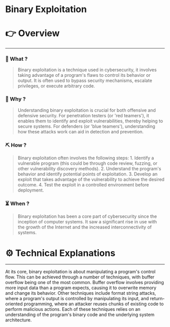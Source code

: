 # Binary Exploitation


# 👉 Overview

---

### 👀 What ?

> Binary exploitation is a technique used in cybersecurity, it involves taking advantage of a program's flaws to control its behavior or output. It is often used to bypass security mechanisms, escalate privileges, or execute arbitrary code.
> 

### 🧐 Why ?

> Understanding binary exploitation is crucial for both offensive and defensive security. For penetration testers (or 'red teamers'), it enables them to identify and exploit vulnerabilities, thereby helping to secure systems. For defenders (or 'blue teamers'), understanding how these attacks work can aid in detection and prevention.
> 

### ⛏️ How ?

> Binary exploitation often involves the following steps: 1. Identify a vulnerable program (this could be through code review, fuzzing, or other vulnerability discovery methods). 2. Understand the program's behavior and identify potential points of exploitation. 3. Develop an exploit that takes advantage of the vulnerability to achieve the desired outcome. 4. Test the exploit in a controlled environment before deployment.
> 

### ⏳ When ?

> Binary exploitation has been a core part of cybersecurity since the inception of computer systems. It saw a significant rise in use with the growth of the Internet and the increased interconnectivity of systems.
> 

# ⚙️ Technical Explanations

---

At its core, binary exploitation is about manipulating a program's control flow. This can be achieved through a number of techniques, with buffer overflow being one of the most common. Buffer overflow involves providing more input data than a program expects, causing it to overwrite memory and change its behavior. Other techniques include format string attacks, where a program's output is controlled by manipulating its input, and return-oriented programming, where an attacker reuses chunks of existing code to perform malicious actions. Each of these techniques relies on an understanding of the program's binary code and the underlying system architecture.
